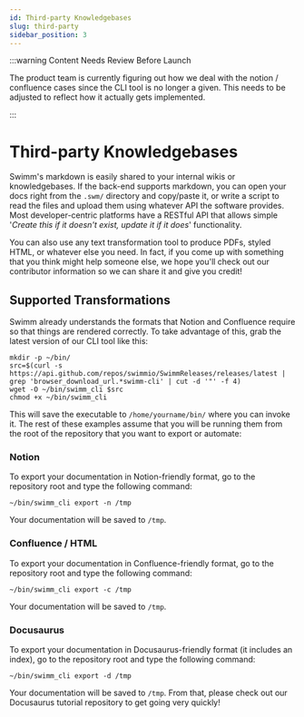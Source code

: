 ```yaml
---
id: Third-party Knowledgebases
slug: third-party
sidebar_position: 3
---
```


:::warning Content Needs Review Before Launch

The product team is currently figuring out how we deal with the notion / confluence
cases since the CLI tool is no longer a given. This needs to be adjusted to reflect
how it actually gets implemented.

:::

# Third-party Knowledgebases

Swimm's markdown is easily shared to your internal wikis or knowledgebases. If the
back-end supports markdown, you can open your docs right from the `.swm/` directory
and copy/paste it, or write a script to read the files and upload them using 
whatever API the software provides. Most developer-centric platforms have a RESTful
API that allows simple '*Create this if it doesn't exist, update it if it does*' 
functionality.

You can also use any text transformation tool to produce PDFs, styled HTML, or
whatever else you need. In fact, if you come up with something that you think
might help someone else, we hope you'll check out our <Link to="/contribute">
contributor information</Link> so we can share it and give you credit!

## Supported Transformations

Swimm already understands the formats that Notion and Confluence require so that
things are rendered correctly. To take advantage of this, grab the latest version
of our CLI tool like this:

```shell
mkdir -p ~/bin/
src=$(curl -s https://api.github.com/repos/swimmio/SwimmReleases/releases/latest | grep 'browser_download_url.*swimm-cli' | cut -d '"' -f 4) 
wget -O ~/bin/swimm_cli $src
chmod +x ~/bin/swimm_cli
```
This will save the executable to `/home/yourname/bin/` where you can invoke it. The
rest of these examples assume that you will be running them from the root of the 
repository that you want to export or automate:

### Notion

To export your documentation in Notion-friendly format, go to the repository root and
type the following command:

```
~/bin/swimm_cli export -n /tmp
```

Your documentation will be saved to `/tmp`.

### Confluence / HTML 
To export your documentation in Confluence-friendly format, go to the repository root and
type the following command:

```
~/bin/swimm_cli export -c /tmp
```

Your documentation will be saved to `/tmp`.

### Docusaurus

To export your documentation in Docusaurus-friendly format (it includes an index), go to the repository root and
type the following command:

```
~/bin/swimm_cli export -d /tmp
```

Your documentation will be saved to `/tmp`. From that, please <Link href="https://github.com/swimmio/docusaurus-template">
check out our Docusaurus tutorial repository</Link> to get going very quickly!